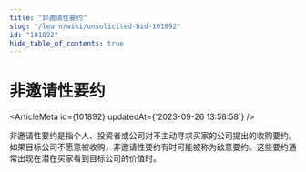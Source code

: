 ```yaml
---
title: "非邀请性要约"
slug: "/learn/wiki/unsolicited-bid-101892"
id: "101892"
hide_table_of_contents: true
---
```



# 非邀请性要约

<ArticleMeta id={101892} updatedAt={'2023-09-26 13:58:58'} />
<div className='border-solid border-b border-t-0 my-4 border-[var(--ifm-color-gray-300)]' />

非邀请性要约是指个人、投资者或公司对不主动寻求买家的公司提出的收购要约。如果目标公司不愿意被收购，非邀请性要约有时可能被称为敌意要约。这些要约通常出现在潜在买家看到目标公司的价值时。
